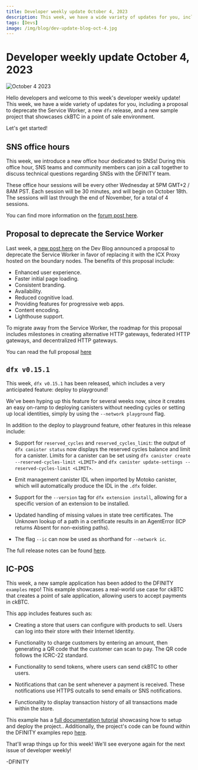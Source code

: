 ```yaml
---
title: Developer weekly update October 4, 2023
description: This week, we have a wide variety of updates for you, including a proposal to deprecate the Service Worker, a new dfx release, and a new sample project that showcases ckBTC in a point of sale environment.
tags: [Devs]
image: /img/blog/dev-update-blog-oct-4.jpg
---
```


# Developer weekly update October 4, 2023

![October 4 2023](../../static/img/blog/dev-update-blog-sept-20.jpg)

Hello developers and welcome to this week's developer weekly update! This week, we have a wide variety of updates for you, including a proposal to deprecate the Service Worker, a new `dfx` release, and a new sample project that showcases ckBTC in a point of sale environment.

Let's get started!

## SNS office hours

This week, we introduce a new office hour dedicated to SNSs! During this office hour, SNS teams and community members can join a call together to discuss technical questions regarding SNSs with the DFINITY team.

These office hour sessions will be every other Wednesday at 5PM GMT+2 / 8AM PST. Each session will be 30 minutes, and will begin on October 18th. The sessions will last through the end of November, for a total of 4 sessions.

You can find more information on the [forum post here](https://forum.dfinity.org/t/announcing-sns-office-hours/23506).

## Proposal to deprecate the Service Worker

Last week, a [new post here](/blog/features/deprecating-the-service-worker) on the Dev Blog announced a proposal to deprecate the Service Worker in favor of replacing it with the ICX Proxy hosted on the boundary nodes. The benefits of this proposal include:

- Enhanced user experience.
- Faster initial page loading.
- Consistent branding.
- Availability.
- Reduced cognitive load.
- Providing features for progressive web apps.
- Content encoding.
- Lighthouse support.

To migrate away from the Service Worker, the roadmap for this proposal includes milestones in creating alternative HTTP gateways, federated HTTP gateways, and decentralized HTTP gateways.

You can read the full proposal [here](/blog/features/deprecating-the-service-worker)

## `dfx v0.15.1`

This week, `dfx v0.15.1` has been released, which includes a very anticipated feature: deploy to playground!

We've been hyping up this feature for several weeks now, since it creates an easy on-ramp to deploying canisters without needing cycles or setting up local identities, simply by using the `--network playground` flag.

In addition to the deploy to playground feature, other features in this release include:

- Support for `reserved_cycles` and `reserved_cycles_limit`: the output of `dfx canister status` now displays the reserved cycles balance and limit for a canister. Limits for a canister can be set using `dfx canister create --reserved-cycles-limit <LIMIT>` and `dfx canister update-settings --reserved-cycles-limit <LIMIT>`.

-  Emit management canister IDL when imported by Motoko canister, which will automatically produce the IDL in the `.dfx` folder.

- Support for the `--version` tag for `dfx extension install`, allowing for a specific version of an extension to be installed.

- Updated handling of missing values in state tree certificates.
The Unknown lookup of a path in a certificate results in an AgentError (ICP returns Absent for non-existing paths).

- The flag `--ic` can now be used as shorthand for `--network ic`.

The full release notes can be found [here](https://github.com/dfinity/sdk/blob/50a0e25c58962e0b4a840798c0912c60dc107c57/CHANGELOG.md).

## IC-POS

This week, a new sample application has been added to the DFINITY `examples` repo! This example showcases a real-world use case for ckBTC that creates a point of sale application, allowing users to accept payments in ckBTC.

This app includes features such as:

- Creating a store that users can configure with products to sell. Users can log into their store with their Internet Identity.

- Functionality to charge customers by entering an amount, then generating a QR code that the customer can scan to pay. The QR code follows the ICRC-22 standard.

- Functionality to send tokens, where users can send ckBTC to other users.

- Notifications that can be sent whenever a payment is received. These notifications use HTTPS outcalls to send emails or SNS notifications.

- Functionality to display transaction history of all transactions made within the store.

This example has a [full documentation tutorial](https://github.com/dfinity/examples/tree/master/motoko/ic-pos) showcasing how to setup and deploy the project.. Additionally, the project's code can be found within the DFINITY examples repo [here](https://github.com/dfinity/examples/tree/master/motoko/ic-pos).

That'll wrap things up for this week! We'll see everyone again for the next issue of developer weekly!

-DFINITY
